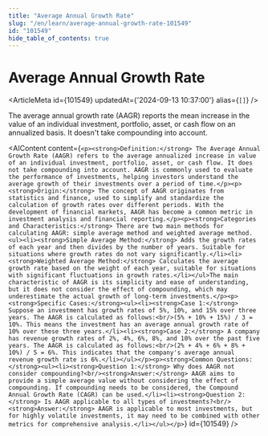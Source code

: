 ```yaml
---
title: "Average Annual Growth Rate"
slug: "/en/learn/average-annual-growth-rate-101549"
id: "101549"
hide_table_of_contents: true
---
```



# Average Annual Growth Rate

<ArticleMeta id={101549} updatedAt={'2024-09-13 10:37:00'} alias={`[]`} />
<div className='border-solid border-b border-t-0 my-4 border-[var(--ifm-color-gray-300)]' />

The average annual growth rate (AAGR) reports the mean increase in the value of an individual investment, portfolio, asset, or cash flow on an annualized basis. It doesn't take compounding into account.

<AIContent content={`<p><strong>Definition:</strong> The Average Annual Growth Rate (AAGR) refers to the average annualized increase in value of an individual investment, portfolio, asset, or cash flow. It does not take compounding into account. AAGR is commonly used to evaluate the performance of investments, helping investors understand the average growth of their investments over a period of time.</p><p><strong>Origin:</strong> The concept of AAGR originates from statistics and finance, used to simplify and standardize the calculation of growth rates over different periods. With the development of financial markets, AAGR has become a common metric in investment analysis and financial reporting.</p><p><strong>Categories and Characteristics:</strong> There are two main methods for calculating AAGR: simple average method and weighted average method.<ul><li><strong>Simple Average Method:</strong> Adds the growth rates of each year and then divides by the number of years. Suitable for situations where growth rates do not vary significantly.</li><li><strong>Weighted Average Method:</strong> Calculates the average growth rate based on the weight of each year, suitable for situations with significant fluctuations in growth rates.</li></ul>The main characteristic of AAGR is its simplicity and ease of understanding, but it does not consider the effect of compounding, which may underestimate the actual growth of long-term investments.</p><p><strong>Specific Cases:</strong><ul><li><strong>Case 1:</strong> Suppose an investment has growth rates of 5%, 10%, and 15% over three years. The AAGR is calculated as follows:<br/>(5% + 10% + 15%) / 3 = 10%. This means the investment has an average annual growth rate of 10% over these three years.</li><li><strong>Case 2:</strong> A company has revenue growth rates of 2%, 4%, 6%, 8%, and 10% over the past five years. The AAGR is calculated as follows:<br/>(2% + 4% + 6% + 8% + 10%) / 5 = 6%. This indicates that the company's average annual revenue growth rate is 6%.</li></ul></p><p><strong>Common Questions:</strong><ul><li><strong>Question 1:</strong> Why does AAGR not consider compounding?<br/><strong>Answer:</strong> AAGR aims to provide a simple average value without considering the effect of compounding. If compounding needs to be considered, the Compound Annual Growth Rate (CAGR) can be used.</li><li><strong>Question 2:</strong> Is AAGR applicable to all types of investments?<br/><strong>Answer:</strong> AAGR is applicable to most investments, but for highly volatile investments, it may need to be combined with other metrics for comprehensive analysis.</li></ul></p>`} id={101549} />
